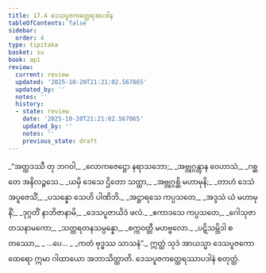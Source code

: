 ```yaml
---
title: 17.4 ဒေသပူဇကတ္ထေရအပဒါန
tableOfContents: false
sidebar:
  order: 4
type: tipitaka
basket: su
book: ap1
review:
  current: review
  updated: '2025-10-20T21:21:02.567865'
  updated_by: ''
  notes: ''
  history:
  - state: review
    date: '2025-10-20T21:21:02.567865'
    updated_by: ''
    notes: ''
    previous_state: draft
---
```



<DynamicBreadcrumb />


<ReviewStatus review={frontmatter.review} showDetails={true} />

<HypothesisAnnotation frontmatter={frontmatter} />

<Division number="18" book="ap1" e="ch" v="20" p="202">

<Paragraph number="2456" type="verses" book="ap1">
_“အတ္ထဒဿီ တု ဘဂဝါ,_  
_လောကဇေဋ္ဌော နရာသဘော;_  
_အဗ္ဘုဂ္ဂန္တွာန ဝေဟာသံ,_  
_ဂစ္ဆတေ အနိလဉ္ဇသေ._  

</Paragraph>

</Division>
<Division number="19" book="ap1" e="ch" v="20" p="203">

<Paragraph number="2457" type="verses" book="ap1">
_ယမှိ ဒေသေ ဌိတော သတ္ထာ,_  
_အဗ္ဘုဂ္ဂစ္ဆိ မဟာမုနိ;_  
_တာဟံ ဒေသံ အပူဇေသိံ,_  
_ပသန္နော သေဟိ ပါဏိဘိ._  

</Paragraph>

</Division>
<Division number="20" book="ap1" e="ch" v="20" p="203">

<Paragraph number="2458" type="verses" book="ap1">
_အဋ္ဌာရသေ ကပ္ပသတေ,_  
_အဒ္ဒသံ ယံ မဟာမုနိံ;_  
_ဒုဂ္ဂတိံ နာဘိဇာနာမိ,_  
_ဒေသပူဇာယိဒံ ဖလံ._  

</Paragraph>

</Division>
<Division number="21" book="ap1" e="ch" v="20" p="203">

<Paragraph number="2459" type="verses" book="ap1">
_ဧကာဒသေ ကပ္ပသတေ,_  
_ဂေါသုဇာတသနာမကော;_  
_သတ္တရတနသမ္ပန္နော,_  
_စက္ကဝတ္တီ မဟဗ္ဗလော._  

</Paragraph>

</Division>
<Division number="22" book="ap1" e="ch" v="20" p="203">

<Paragraph number="2460" type="verses" book="ap1">
_ပဋိသမ္ဘိဒါ စတဿော,_  
_ …ပေ… _  
_ကတံ ဗုဒ္ဓဿ သာသနံ”._  

</Paragraph>

<Paragraph number="2461" book="ap1">
ဣတ္ထံ သုဒံ အာယသ္မာ ဒေသပူဇကော ထေရော ဣမာ ဂါထာယော အဘာသိတ္ထာတိ.

</Paragraph>
</Division>

<Paragraph number="2462" type="center" book="ap1">
ဒေသပူဇကတ္ထေရဿာပဒါနံ စတုတ္ထံ.
</Paragraph>